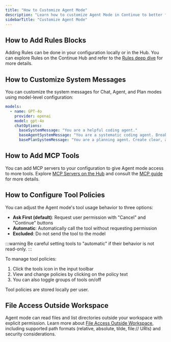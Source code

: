 ```yaml
---
title: "How to Customize Agent Mode"
description: "Learn how to customize Agent Mode in Continue to better fit your workflow and coding style."
sidebarTitle: "Customize Agent Mode"
---
```


## How to Add Rules Blocks

Adding Rules can be done in your configuration locally or in the Hub. You can explore Rules on the Continue Hub and refer to the [Rules deep dive](/customize/deep-dives/rules) for more details.

## How to Customize System Messages

You can customize the system messages for Chat, Agent, and Plan modes using model-level configuration:

```yaml
models:
  - name: GPT-4o
    provider: openai
    model: gpt-4o
    chatOptions:
      baseSystemMessage: "You are a helpful coding agent."
      baseAgentSystemMessage: "You are a systematic coding agent. Break down problems methodically."
      basePlanSystemMessage: "You are a planning agent. Create clear, actionable steps."
```

## How to Add MCP Tools

You can add MCP servers to your configuration to give Agent mode access to more tools. Explore [MCP Servers on the Hub](https://hub.continue.dev) and consult the [MCP guide](/customize/deep-dives/mcp) for more details.

## How to Configure Tool Policies

You can adjust the Agent mode's tool usage behavior to three options:

- **Ask First (default)**: Request user permission with "Cancel" and "Continue" buttons
- **Automatic**: Automatically call the tool without requesting permission
- **Excluded**: Do not send the tool to the model

:::warning
Be careful setting tools to "automatic" if their behavior is not read-only.
:::

To manage tool policies:

1. Click the tools icon in the input toolbar
2. View and change policies by clicking on the policy text
3. You can also toggle groups of tools on/off

Tool policies are stored locally per user.

## File Access Outside Workspace

Agent mode can read files and list directories outside your workspace with explicit permission. Learn more about [File Access Outside Workspace](/ide-extensions/agent/file-access-outside-workspace), including supported path formats (relative, absolute, tilde, file:// URIs) and security considerations.
